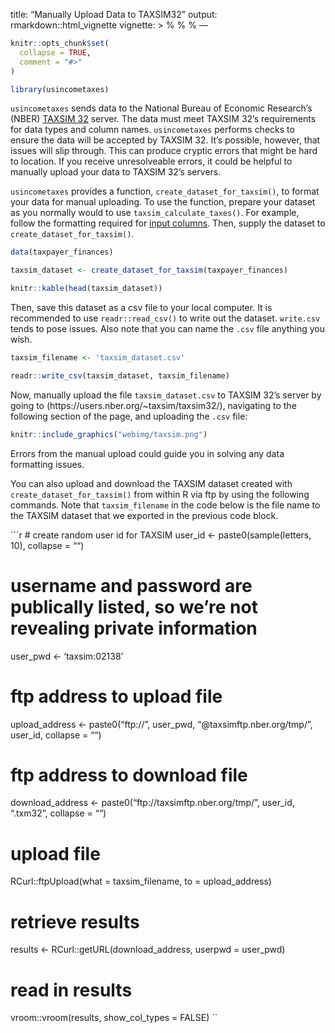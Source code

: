 title: "Manually Upload Data to TAXSIM32"
output: rmarkdown::html_vignette
vignette: >
  %\VignetteIndexEntry{Manually Upload Data to TAXSIM32}
  %\VignetteEngine{knitr::rmarkdown}
  %\VignetteEncoding{UTF-8}
---

```r
knitr::opts_chunk$set(
  collapse = TRUE,
  comment = "#>"
)
```

```r
library(usincometaxes)
```

`usincometaxes` sends data to the National Bureau of Economic Research's (NBER) [TAXSIM 32](http://taxsim.nber.org/taxsim32/) server. The data must meet TAXSIM 32's requirements for data types and column names. `usincometaxes` performs checks to ensure the data will be accepted by TAXSIM 32. It's possible, however, that issues will slip through. This can produce cryptic errors that might be hard to location. If you receive unresolveable errors, it could be helpful to manually upload your data to TAXSIM 32's servers.

`usincometaxes` provides a function, `create_dataset_for_taxsim()`,  to format your data for manual uploading. To use the function, prepare your dataset as you normally would to use `taxsim_calculate_taxes()`. For example, follow the formatting required for [input columns](https://www.shaneorr.io/r/usincometaxes/articles/taxsim-input.html). Then, supply the dataset to `create_dataset_for_taxsim()`.

```r
data(taxpayer_finances)

taxsim_dataset <- create_dataset_for_taxsim(taxpayer_finances)

knitr::kable(head(taxsim_dataset))
```

Then, save this dataset as a csv file to your local computer. It is recommended to use `readr::read_csv()` to write out the dataset. `write.csv` tends to pose issues. Also note that you can name the `.csv` file anything you wish.

```r
taxsim_filename <- 'taxsim_dataset.csv'

readr::write_csv(taxsim_dataset, taxsim_filename)
```

Now, manually upload the  file `taxsim_dataset.csv` to TAXSIM 32's server by going to (https://users.nber.org/~taxsim/taxsim32/), navigating to the following section of the page, and uploading the `.csv` file:

```r
knitr::include_graphics("webimg/taxsim.png")
```

Errors from the manual upload could guide you in solving any data formatting issues.

You can also upload and download the TAXSIM dataset created with `create_dataset_for_taxsim()` from within R via ftp by using the following commands. Note that `taxsim_filename` in the code below is the file name to the TAXSIM dataset that we exported in the previous code block.

```r

# create random user id for TAXSIM
user_id <- paste0(sample(letters, 10), collapse = "")

# username and password are publically listed, so we're not revealing private information
user_pwd <- 'taxsim:02138'

# ftp address to upload file
upload_address <- paste0("ftp://", user_pwd, "@taxsimftp.nber.org/tmp/", user_id, collapse = "")

# ftp address to download file
download_address <- paste0("ftp://taxsimftp.nber.org/tmp/", user_id, ".txm32", collapse = "")

# upload file
RCurl::ftpUpload(what = taxsim_filename, to = upload_address)

# retrieve results
results <- RCurl::getURL(download_address, userpwd = user_pwd)

# read in results
vroom::vroom(results, show_col_types = FALSE)
``
